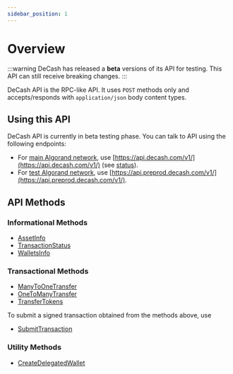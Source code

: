 ```yaml
---
sidebar_position: 1
---
```




# Overview

:::warning
DeCash has released a **beta** versions of its API for testing. This API can still receive breaking changes.
:::

DeCash API is the RPC-like API. It uses `POST` methods only and accepts/responds with `application/json`
body content types.


## Using this API

DeCash API is currently in beta testing phase. You can talk to API using the following endpoints:

+ For [main Algorand network](/docs/concepts/algorand#networks), use [https://api.decash.com/v1/](https://api.decash.com/v1/) (see [status](https://stats.uptimerobot.com/PpVJnF0y02)).
+ For [test Algorand network](/docs/concepts/algorand#networks), use [https://api.preprod.decash.com/v1/](https://api.preprod.decash.com/v1/).


## API Methods

### Informational Methods

+ [AssetInfo](/docs/api/algorand/asset-info)
+ [TransactionStatus](/docs/api/algorand/transaction-status)
+ [WalletsInfo](/docs/api/algorand/wallets-info)

### Transactional Methods

+ [ManyToOneTransfer](/docs/api/algorand/many-to-one-transfer)
+ [OneToManyTransfer](/docs/api/algorand/one-to-many-transfer)
+ [TransferTokens](/docs/api/algorand/transfer-tokens)

To submit a signed transaction obtained from the methods above, use

+ [SubmitTransaction](/docs/api/algorand/submit-transaction)

### Utility Methods

+ [CreateDelegatedWallet](/docs/api/algorand/create-delegated-wallet)
